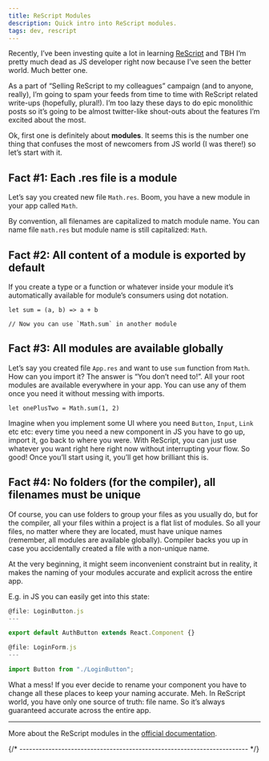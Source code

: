 ```yaml
---
title: ReScript Modules
description: Quick intro into ReScript modules.
tags: dev, rescript
---
```


Recently, I’ve been investing quite a lot in learning [ReScript](https://rescript-lang.org) and TBH I’m pretty much dead as JS developer right now because I’ve seen the better world. Much better one.

As a part of “Selling ReScript to my colleagues” campaign (and to anyone, really), I’m going to spam your feeds from time to time with ReScript related write-ups (hopefully, plural!). I’m too lazy these days to do epic monolithic posts so it’s going to be almost twitter-like shout-outs about the features I’m excited about the most.

Ok, first one is definitely about **modules**. It seems this is the number one thing that confuses the most of newcomers from JS world (I was there!) so let’s start with it.

## Fact #1: Each .res file is a module
Let’s say you created new file `Math.res`. Boom, you have a new module in your app called `Math`.

<Note> By convention, all filenames are capitalized to match module name. You can name file `math.res` but module name is still capitalized: `Math`. </Note>

## Fact #2: All content of a module is exported by default
If you create a type or a function or whatever inside your module it’s automatically available for module’s consumers using dot notation.

```rescript
let sum = (a, b) => a + b

// Now you can use `Math.sum` in another module
```

## Fact #3: All modules are available globally
Let’s say you created file `App.res` and want to use `sum` function from `Math`. How can you import it? The answer is “You&nbsp;don’t&nbsp;need&nbsp;to!”. All your root modules are available everywhere in your app. You can use any of them once you need it without messing with imports.

```rescript
let onePlusTwo = Math.sum(1, 2)
```

Imagine when you implement some UI where you need `Button`, `Input`, `Link` etc etc: every time you need a new component in JS you have to go up, import it, go back to where you were. With ReScript, you can just use whatever you want right here right now without interrupting your flow. So good! Once you’ll start using it, you’ll get how brilliant this is.

## Fact #4: No folders (for the compiler), all filenames must be unique
Of course, you can use folders to group your files as you usually do, but for the compiler, all your files within a project is a flat list of modules. So all your files, no matter where they are located, must have unique names (remember, all modules are available globally). Compiler backs you up in case you accidentally created a file with a non-unique name.

At the very beginning, it might seem inconvenient constraint but in reality, it makes the naming of your modules accurate and explicit across the entire app.

E.g. in JS you can easily get into this state:

```js
@file: LoginButton.js
---

export default AuthButton extends React.Component {}
```

```js
@file: LoginForm.js
---

import Button from "./LoginButton";
```

What a mess! If you ever decide to rename your component you have to change all these places to keep your naming accurate. Meh. In ReScript world, you have only one source of truth: file name. So it’s always guaranteed accurate across the entire app.

---

More about the ReScript modules in the [official documentation](https://rescript-lang.org/docs/manual/latest/module).


{/* ----------------------------------------------------------------------- */}

